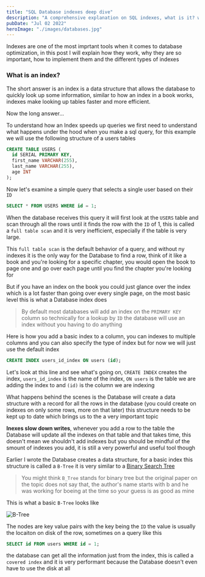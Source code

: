 ```yaml
---
title: "SQL Database indexes deep dive"
description: "A comprehensive explanation on SQL indexes, what is it? why should I use it? how do they work?"
pubDate: "Jul 02 2022"
heroImage: "./images/databases.jpg"
---
```


Indexes are one of the most imprtant tools when it comes to database optimization, in this post I will explain how they work, why they are so important, how to implement them and the different types of indexes

### What is an index?

The short answer is an index is a data structure that allows the database to quickly look up some information, similar to how an index in a book works, indexes make looking up tables faster and more efficient.

Now the long answer...

To understand how an Index speeds up queries we first need to understand what happens under the hood when you make a sql query, for this example we will use the following structure of a users tables

```sql
CREATE TABLE USERS (
  id SERIAL PRIMARY KEY,
  first_name VARCHAR(255),
  last_name VARCHAR(255),
  age INT
);
```

Now let's examine a simple query that selects a single user based on their `ID`

```sql
SELECT * FROM USERS WHERE id = 1;
```

When the database receives this query it will first look at the `USERS` table and scan through all the rows until it finds the row with the `ID` of 1, this is called a `full table scan` and it is very inefficient, especially if the table is very large.

This `full table scan` is the default behavior of a query, and without ny indexes it is the only way for the Database to find a row, think of it like a book and you're looking for a specific chapter, you would open the book to page one and go over each page until you find the chapter you're looking for

But if you have an index on the book you could just glance over the index which is a lot faster than going over every single page, on the most basic level this is what a Database index does

> By default most databases will add an index on the `PRIMARY KEY` column so technically for a lookup by `ID` the database will use an index without you having to do anything

Here is how you add a basic index to a column, you can indexes to multiple columns and you can also specify the type of index but for now we will just use the default index

```sql
CREATE INDEX users_id_index ON users (id);
```

Let's look at this line and see what's going on, `CREATE INDEX` creates the index, `users_id_index` is the name of the index, `ON users` is the table we are adding the index to and `(id)` is the column we are indexing

What happens behind the scenes is the Database will create a data structure with a record for all the rows in the database (you could create on indexes on only some rows, more on that later) this structure needs to be kept up to date which brings us to the a very important topic

**Inexes slow down writes**, whenever you add a row to the table the Database will update all the indexes on that table and that takes time, this doesn't mean we shouldn't add indexes but you should be mindful of the smount of indexes you add, it is still a very powerful and useful tool though

Earlier I wrote the Database creates a data structure, for a basic index this structure is called a `B-Tree` it is very similar to a [Binary Search Tree](/blog/binary-search-trees)

> You might think `B_Tree` stands for binary tree but the original paper on the topic does not say that, the author's name starts with b and he was working for boeing at the time so your guess is as good as mine

This is what a basic `B-Tree` looks like

![B-Tree](/images/database-indexes/b-tree.png)

The nodes are key value pairs with the key being the `ID` the value is usually the locaiton on disk of the row, sometimes on a query like this

```sql
SELECT id FROM users WHERE id = 1;
```

the database can get all the information just from the index, this is called a `covered index` and it is very performant because the Database doesn't even have to use the disk at all

